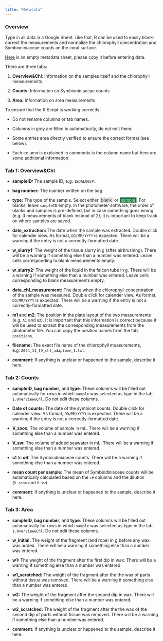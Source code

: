 ```yaml
---
title: "Metadata"
---
```


### Overview

Type in all data in a Google Sheet. Like that, R can be used to easily blank-correct the measurements and normalize the chlorophyll concentration and Symbioniniaceae counts on the coral surface.

[Here](https://docs.google.com/spreadsheets/d/1ORvxp1S-1TpO_f12Qnnd0LyK4phBG3kjY2a0tGh43uk/edit?usp=sharing){target="_blank"} is an empty metadata sheet, please copy it before entering data.

There are three tabs:

1.  **Overview&Chl**: Information on the samples itself and the chlorophyll measurements

2.  **Counts:** Information on Symbioniniaceae counts

3.  **Area:** Information on area measurements

To ensure that the R Script is working correctly:

-   Do not rename columns or tab names.

-   Columns in grey are filled in automatically, do not edit them.

-   Some entries area directly verified to ensure the correct format (see below).

-   Each column is explained in comments in the column name but here are some additional information.

### **Tab 1: Overview&Chl**

-   **sampleID:** The sample ID, e.g. `1EDAL005P`.

-   **bag number:** The number written on the bag.

-   **type:** The type of the sample. Select either [ blank ]{style="background-color: #E6E6E6; color: #3D3D3D"} or [ sample ]{style="background-color: #11734B; color: #D4EDBC"}. For blanks, leave `sampleID` empty. In the photometer software, the order of blanks and samples is pre-defined, but in case something goes wrong (e.g. 3 measurements of blank instead of 2), it is important to keep track on where samples are saved.

-   **date_extraction:** The date when the sample was extracted. Double click for calender view. As format, `DD/MM/YYYY` is expected. There will be a warning if the entry is not a correctly-formatted date.

-   **w_slurry1:** The weight of the tissue slurry in g (after airbrushing). There will be a warning if something else than a number was entered. Leave cells corresponding to blank measurements empty.

-   **w_slurry2:** The weight of the liquid in the falcon tube in g. There will be a warning if something else than a number was entered. Leave cells corresponding to blank measurements empty.

-   **date_chl_measurement:** The date when the chlorophyll concentration of the sample was measured. Double click for calender view. As format, `DD/MM/YYYY` is expected. There will be a warning if the entry is not a correctly-formatted date.

-   **m1** and **m2**: The position in the plate layout of the two measurements (e.g. `A1` and `A2`). It is important that this information is correct because it will be used to extract the corresponding measurements from the photometer file. You can copy the position names from the tab `positions`.

-   **filename:** The exact file name of the chlorophyll measurements, e.g. `2024_11_19_chl_adaptome_1.txt`.

-   **comment:** If anything is unclear or happened to the sample, describe it here.

### **Tab 2: Counts**

-   **sampleID**, **bag number**, and **type**: These columns will be filled out automatically for rows in which `sample` was selected as type in the tab `1.Overview&Chl`. Do not edit these columns.

-   **Date of counts:** The date of the symbiont counts. Double click for calender view. As format, `DD/MM/YYYY` is expected. There will be a warning if the entry is not a correctly-formatted date.

-   **V_zoox:** The volume of sample in mL. There will be a warning if something else than a number was entered.

-   **V_sw:** The volume of added seawater in mL. There will be a warning if something else than a number was entered.

-   **c1** to **c6:** The Symbiodiniaceae counts. There will be a warning if something else than a number was entered.

-   **mean count per sample:** The mean of Symbiodiniaceae counts will be automatically calculated based on the `c#` columns and the dilution (`V_zoox` and `V_sw`).

-   **comment:** If anything is unclear or happened to the sample, describe it here.

### **Tab 3: Area**

-   **sampleID**, **bag number**, and **type**: These columns will be filled out automatically for rows in which `sample` was selected as type in the tab `1.Overview&Chl`. Do not edit these columns.

-   **w_initial:** The weight of the fragment (and rope) in g before any wax was added. There will be a warning if something else than a number was entered.

-   **w1:** The weight of the fragment after the first dip in wax. There will be a warning if something else than a number was entered.

-   **w1_scratched:** The weight of the fragment after the the wax of parts without tissue was removed. There will be a warning if something else than a number was entered.

-   **w2:** The weight of the fragment after the second dip in wax. There will be a warning if something else than a number was entered.

-   **w2_scratched:** The weight of the fragment after the the wax of the second dip of parts without tissue was removed. There will be a warning if something else than a number was entered.

-   **comment:** If anything is unclear or happened to the sample, describe it here.
